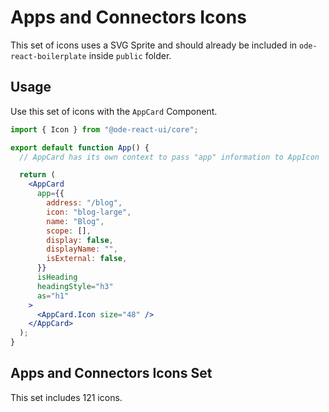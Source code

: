 
<Meta title="Icons/Apps and Connectors" />

# Apps and Connectors Icons

This set of icons uses a SVG Sprite and should already be included in `ode-react-boilerplate` inside `public` folder.

## Usage

Use this set of icons with the `AppCard` Component.

```jsx
import { Icon } from "@ode-react-ui/core";

export default function App() {
  // AppCard has its own context to pass "app" information to AppIcon

  return (
    <AppCard
      app={{
        address: "/blog",
        icon: "blog-large",
        name: "Blog",
        scope: [],
        display: false,
        displayName: "",
        isExternal: false,
      }}
      isHeading
      headingStyle="h3"
      as="h1"
    >
      <AppCard.Icon size="48" />
    </AppCard>
  );
}
```

## Apps and Connectors Icons Set

This set includes 121 icons.

<SvgIcon />
